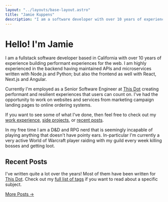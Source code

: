 ```yaml
---
layout: "../layouts/base-layout.astro"
title: "Jamie Kuppens"
description: "I am a software developer with over 10 years of experience building for the web."
---
```



# Hello! I'm Jamie

I am a fullstack software developer based in California with over 10 years of experience building
performant experiences for the web. I am highly experienced in the backend having maintained APIs
and microservices written with Node.js and Python; but also the frontend as well with React, Next.js
and Angular.

Currently I'm employed as a Senior Software Engineer at <a href="https://www.thisdot.co" target="_blank" rel="noopener">This Dot</a>
creating performant and resilient experiences that users can count on.
I've had the opportunity to work on websites and services from marketing campaign landing pages to
online ordering systems.

If you want to see some of what I've done, then feel free to check out my [work
experience](/experience), [side projects](/projects), or [recent posts](#recent-posts).

In my free time I am a D&D and RPG nerd that is seemingly incapable of playing anything that doesn't
have pointy ears. In-particular I'm currently a very active World of Warcraft player raiding with my
guild every week killing bosses and getting loot.

## Recent Posts

I've written quite a lot over the years! Most of them have been written for <a href="https://www.thisdot.co" target="_blank" rel="noopener">This Dot</a>.
Check out my [full list of tags](/tags) if you want to read about a specific subject.

<PostList limit="6" />

<a href="/posts">
  <p class="mb-0 text-right">More Posts →</p>
</a>
